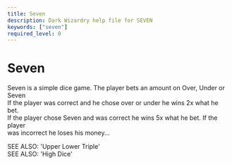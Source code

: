 ```yaml
---
title: Seven
description: Dark Wizardry help file for SEVEN
keywords: ["seven"]
required_level: 0
---
```


# Seven

Seven is a simple dice game. The player bets an amount on Over, Under or Seven  
If the player was correct and he chose over or under he wins 2x what he bet.  
If the player chose Seven and was correct he wins 5x what he bet. If the player  
was incorrect he loses his money...  

SEE ALSO: 'Upper Lower Triple'  
SEE ALSO: 'High Dice'